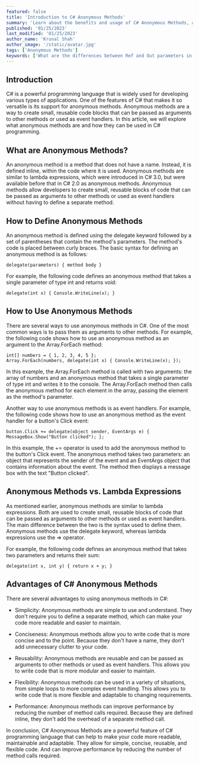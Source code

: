 ```yaml
---
featured: false
title: 'Introduction to C# Anonymous Methods'
summary: 'Learn about the benefits and usage of C# Anonymous Methods, a powerful feature for creating reusable, flexible and efficient code blocks. Master the art of writing anonymous methods in C#'
published: '01/25/2023'
last_modified: '01/25/2023'
author_name: 'Krunal Shah'
author_image: '/static/avatar.jpg'
tags: ['Anonymous Methods']
keywords: ['What are the differences between Ref and Out parameters in C#?','How to use Ref and Out parameters effectively in C#?','When to use Ref vs Out parameters in C#?','Where to find examples of Ref and Out parameters in C#?','Advantage and disadvantage of using Ref parameters in C#','Understanding Ref and Out parameters in C#','The role of Ref and Out parameters in C#','Comparing Ref and Out parameters in C#','Using Ref and Out parameters in C# for function arguments','The difference between Ref and Out parameters in C# function calls','Passing by reference vs passing by out in C#','The use of Ref and Out parameters in C# for variable manipulation','C# Ref and Out parameters: A beginners guide','Tips and tricks for using Ref and Out parameters in C#','Real-world examples of Ref and Out parameters in C#','How Ref and Out parameters affect memory in C#','The impact of Ref and Out parameters on performance in C#','Debugging with Ref and Out parameters in C#','Best practices for using Ref and Out parameters in C#','The significance of Ref and Out parameters in C#','The benefits of using Ref and Out parameters in C#','How to decide between Ref and Out parameters in C#','The use of Ref and Out parameters in C# for object references','The effect of Ref and Out parameters on variable scope in C#','Understanding Ref and Out parameters in C# for advanced programmers','The importance of Ref and Out parameters in C# for software development','The difference between Ref and Out parameters in C# for method calls','Using Ref and Out parameters in C# for efficient memory management','The power of Ref and Out parameters in C# for data manipulation','The role of Ref and Out parameters in C# for object-oriented programming','The benefits of Ref and Out parameters in C# for software development','The use of Ref and Out parameters in C# for function return values','The impact of Ref and Out parameters on C# code readability','The use of Ref and Out parameters in C# for event handling','The role of Ref and Out parameters in C# for threading','The use of Ref and Out parameters in C# for database operations']
---
```


## Introduction

C# is a powerful programming language that is widely used for developing various types of applications. One of the features of C# that makes it so versatile is its support for anonymous methods. Anonymous methods are a way to create small, reusable code blocks that can be passed as arguments to other methods or used as event handlers. In this article, we will explore what anonymous methods are and how they can be used in C# programming.

## What are Anonymous Methods?

An anonymous method is a method that does not have a name. Instead, it is defined inline, within the code where it is used. Anonymous methods are similar to lambda expressions, which were introduced in C# 3.0, but were available before that in C# 2.0 as anonymous methods. Anonymous methods allow developers to create small, reusable blocks of code that can be passed as arguments to other methods or used as event handlers without having to define a separate method.

## How to Define Anonymous Methods

An anonymous method is defined using the delegate keyword followed by a set of parentheses that contain the method's parameters. The method's code is placed between curly braces. The basic syntax for defining an anonymous method is as follows:

```Csharp
delegate(parameters) { method body }
```

For example, the following code defines an anonymous method that takes a single parameter of type int and returns void:

```Csharp
delegate(int x) { Console.WriteLine(x); }
```

## How to Use Anonymous Methods

There are several ways to use anonymous methods in C#. One of the most common ways is to pass them as arguments to other methods. For example, the following code shows how to use an anonymous method as an argument to the Array.ForEach method:

```Csharp
int[] numbers = { 1, 2, 3, 4, 5 };
Array.ForEach(numbers, delegate(int x) { Console.WriteLine(x); });
```

In this example, the Array.ForEach method is called with two arguments: the array of numbers and an anonymous method that takes a single parameter of type int and writes it to the console. The Array.ForEach method then calls the anonymous method for each element in the array, passing the element as the method's parameter.

Another way to use anonymous methods is as event handlers. For example, the following code shows how to use an anonymous method as the event handler for a button's Click event:

```Csharp
button.Click += delegate(object sender, EventArgs e) { MessageBox.Show("Button clicked"); };
```

In this example, the += operator is used to add the anonymous method to the button's Click event. The anonymous method takes two parameters: an object that represents the sender of the event and an EventArgs object that contains information about the event. The method then displays a message box with the text "Button clicked".

## Anonymous Methods vs. Lambda Expressions

As mentioned earlier, anonymous methods are similar to lambda expressions. Both are used to create small, reusable blocks of code that can be passed as arguments to other methods or used as event handlers. The main difference between the two is the syntax used to define them. Anonymous methods use the delegate keyword, whereas lambda expressions use the => operator.

For example, the following code defines an anonymous method that takes two parameters and returns their sum:

```Csharp
delegate(int x, int y) { return x + y; }
```

## Advantages of C# Anonymous Methods

There are several advantages to using anonymous methods in C#:

* Simplicity: Anonymous methods are simple to use and understand. They don't require you to define a separate method, which can make your code more readable and easier to maintain.

* Conciseness: Anonymous methods allow you to write code that is more concise and to the point. Because they don't have a name, they don't add unnecessary clutter to your code.

* Reusability: Anonymous methods are reusable and can be passed as arguments to other methods or used as event handlers. This allows you to write code that is more modular and easier to maintain.

* Flexibility: Anonymous methods can be used in a variety of situations, from simple loops to more complex event handling. This allows you to write code that is more flexible and adaptable to changing requirements.

* Performance: Anonymous methods can improve performance by reducing the number of method calls required. Because they are defined inline, they don't add the overhead of a separate method call.

In conclusion, C# Anonymous Methods are a powerful feature of C# programming language that can help to make your code more readable, maintainable and adaptable. They allow for simple, concise, reusable, and flexible code. And can improve performance by reducing the number of method calls required.